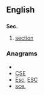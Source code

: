 ==English==

==={{abbreviation}}===
'''Sec.'''

# [[section]]

===Anagrams===
* {{alphagram|[[CES#English|CES]]}} 
* [[CSE#English|CSE]]
* [[Esc#English|Esc]], [[ESC#English|ESC]]
* [[sce.#English|sce.]]